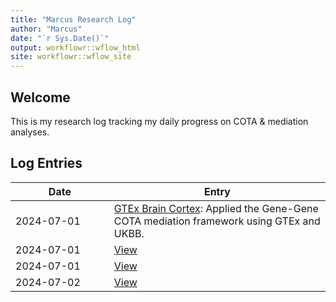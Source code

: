 ```yaml
---
title: "Marcus Research Log"
author: "Marcus"
date: "`r Sys.Date()`"
output: workflowr::wflow_html
site: workflowr::wflow_site
---
```


## Welcome

This is my research log tracking my daily progress on COTA & mediation analyses.

## Log Entries

| Date       | Entry                    |
|------------|--------------------------|
| 2024-07-01 | [GTEx Brain Cortex](./before-summer/COTA-cortex.html): Applied the Gene-Gene COTA mediation framework using GTEx and UKBB. |
| 2024-07-01 | [View](2024-07-01.html)  |
| 2024-07-01 | [View](2024-07-01.html)  |
| 2024-07-02 | [View](2024-07-02.html)  |
